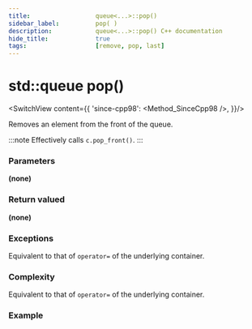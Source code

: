 ```yaml
---
title:					queue<...>::pop()
sidebar_label:			pop( )
description:			queue<...>::pop() C++ documentation
hide_title:				true
tags:					[remove, pop, last]
---
```




<!----------------- Codes ---------------------->


# std::queue pop()

<SwitchView content={{
		'since-cpp98': <Method_SinceCpp98 />,
	}}/>

Removes an element from the front of the queue.

:::note
Effectively calls `c.pop_front()`.
:::

### Parameters

**(none)**

### Return valued

**(none)**

### Exceptions

Equivalent to that of `operator=` of the underlying container.

### Complexity

Equivalent to that of `operator=` of the underlying container.

### Example

<ImproveSection />
